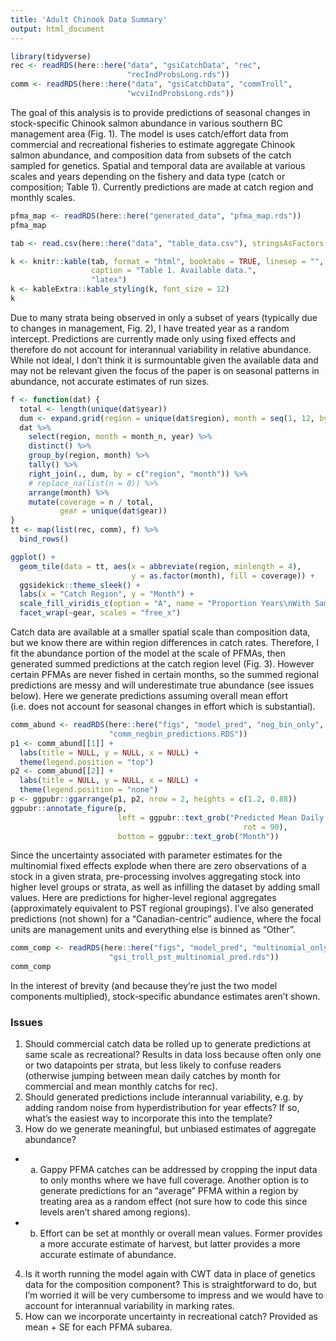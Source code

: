 ```yaml
---
title: 'Adult Chinook Data Summary'
output: html_document
---
```


```r
library(tidyverse)
rec <- readRDS(here::here("data", "gsiCatchData", "rec", 
                          "recIndProbsLong.rds"))
comm <- readRDS(here::here("data", "gsiCatchData", "commTroll", 
                          "wcviIndProbsLong.rds"))
```

The goal of this analysis is to provide predictions of seasonal changes in stock-specific Chinook salmon abundance in various southern BC management area (Fig. 1). The model is uses catch/effort data from commercial and recreational fisheries to estimate aggregate Chinook salmon abundance, and composition data from subsets of the catch sampled for genetics. Spatial and temporal data are available at various scales and years depending on the fishery and data type (catch or composition; Table 1). Currently predictions are made at catch region and monthly scales. 

```r
pfma_map <- readRDS(here::here("generated_data", "pfma_map.rds"))
pfma_map
```

```r
tab <- read.csv(here::here("data", "table_data.csv"), stringsAsFactors = F)

k <- knitr::kable(tab, format = "html", booktabs = TRUE, linesep = "",
                  caption = "Table 1. Available data.",
                  "latex") 
k <- kableExtra::kable_styling(k, font_size = 12)
k
```

Due to many strata being observed in only a subset of years (typically due to changes in management, Fig. 2), I have treated year as a random intercept. Predictions are currently made only using fixed effects and therefore do not account for interannual variability in relative abundance. While not ideal, I don't think it is surmountable given the available data and may not be relevant given the focus of the paper is on seasonal patterns in abundance, not accurate estimates of run sizes. 

```r
f <- function(dat) {
  total <- length(unique(dat$year))
  dum <- expand.grid(region = unique(dat$region), month = seq(1, 12, by = 1)) 
  dat %>% 
    select(region, month = month_n, year) %>%
    distinct() %>% 
    group_by(region, month) %>% 
    tally() %>% 
    right_join(., dum, by = c("region", "month")) %>% 
    # replace_na(list(n = 0)) %>% 
    arrange(month) %>% 
    mutate(coverage = n / total,
           gear = unique(dat$gear))
}
tt <- map(list(rec, comm), f) %>% 
  bind_rows()

ggplot() +
  geom_tile(data = tt, aes(x = abbreviate(region, minlength = 4), 
                           y = as.factor(month), fill = coverage)) +
  ggsidekick::theme_sleek() +
  labs(x = "Catch Region", y = "Month") +
  scale_fill_viridis_c(option = "A", name = "Proportion Years\nWith Samples") +
  facet_wrap(~gear, scales = "free_x")
```

Catch data are available at a smaller spatial scale than composition data, but we know there are within region differences in catch rates. Therefore, I fit the abundance portion of the model at the scale of PFMAs, then generated summed predictions at the catch region level (Fig. 3). However certain PFMAs are never fished in certain months, so the summed regional predictions are messy and will underestimate true abundance (see issues below). Here we generate predictions assuming overall mean effort (i.e. does not account for seasonal changes in effort which is substantial).

```r
comm_abund <- readRDS(here::here("figs", "model_pred", "neg_bin_only",
                      "comm_negbin_predictions.RDS"))
p1 <- comm_abund[[1]] +
  labs(title = NULL, y = NULL, x = NULL) +
  theme(legend.position = "top") 
p2 <- comm_abund[[2]] +
  labs(title = NULL, y = NULL, x = NULL) +
  theme(legend.position = "none") 
p <- ggpubr::ggarrange(p1, p2, nrow = 2, heights = c(1.2, 0.88))
ggpubr::annotate_figure(p, 
                        left = ggpubr::text_grob("Predicted Mean Daily Catch",
                                                    rot = 90),
                        bottom = ggpubr::text_grob("Month"))
```

Since the uncertainty associated with parameter estimates for the multinomial fixed effects explode when there are zero observations of a stock in a given strata, pre-processing involves aggregating stock into higher level groups or strata, as well as infilling the dataset by adding small values. Here are predictions for higher-level regional aggregates (approximately equivalent to PST regional groupings). I've also generated predictions (not shown) for a "Canadian-centric" audience, where the focal units are management units and everything else is binned as "Other".

```r
comm_comp <- readRDS(here::here("figs", "model_pred", "multinomial_only",
                      "gsi_troll_pst_multinomial_pred.rds"))
comm_comp
```

In the interest of brevity (and because they're just the two model components multiplied), stock-specific abundance estimates aren't shown.

### Issues
1. Should commercial catch data be rolled up to generate predictions at same scale as recreational? Results in data loss because often only one or two datapoints per strata, but less likely to confuse readers (otherwise jumping between mean daily catches by month for commercial and mean monthly catchs for rec).
2. Should generated predictions include interannual variability, e.g. by adding random noise from hyperdistribution for year effects? If so, what's the easiest way to incorporate this into the template?
3. How do we generate meaningful, but unbiased estimates of aggregate abundance?  
  + a. Gappy PFMA catches can be addressed by cropping the input data to only months where we have full coverage. Another option is to generate predictions for an "average" PFMA within a region by treating area as a random effect (not sure how to code this since levels aren't shared among regions). 
  + b. Effort can be set at monthly or overall mean values. Former provides a more accurate estimate of harvest, but latter provides a more accurate estimate of abundance. 
4. Is it worth running the model again with CWT data in place of genetics data for the composition component? This is straightforward to do, but I'm worried it will be very cumbersome to impress and we would have to account for interannual variability in marking rates. 
5. How can we incorporate uncertainty in recreational catch? Provided as mean + SE for each PFMA subarea.